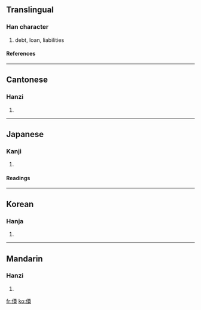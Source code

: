 {{see|债}}

==Translingual==
===Han character===
{{Han char|rn=9|rad=人|as=11|sn=13|four=2528<sub>6</sub>|canj=人手一金 (OQMC)}}
# debt, loan, liabilities
====References====
{{Han ref|kx=0114.260|dkj=01022|dj=0244.030|hdz=10207.100|uh=50B5|ud=20661|bh=B6C5|bd=46789}}
----
==Cantonese==
===Hanzi===
{{yue-hanzi|jyut=|y=jaai3}}
# {{defn|Cantonese}}
----
==Japanese==
===Kanji===
{{ja-kanji|grade=c|rs=人11}}
# {{defn|Japanese}}
====Readings====
{{ja-readings|on=[[さい]] (sai)|kun=[[かり]] (kari)}}
----
==Korean==
===Hanja===
{{ko-hanja|hangeul=채|rv=chae|mr=ch'ae}}
# {{defn|Korean}}
----
==Mandarin==
===Hanzi===
{{cmn-hanzi|sim=债|pin=[[zhài]] (zhai4)|wg=chai<sup>4</sup>}}
# {{defn|Mandarin}}

[[fr:債]]
[[ko:債]]